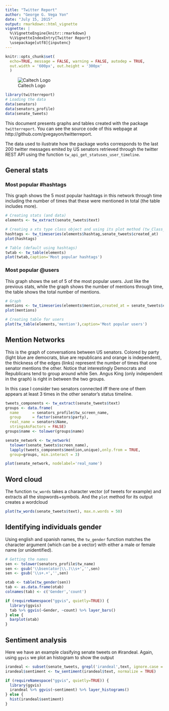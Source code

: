 ```yaml
---
title: "Twitter Report"
author: "George G. Vega Yon"
date: "July 15, 2015"
output: rmarkdown::html_vignette
vignette: |
  %\VignetteEngine{knitr::rmarkdown}
  %\VignetteIndexEntry{Twitter Report}
  \usepackage[utf8]{inputenc}
---
```


```r
knitr::opts_chunk$set(
  echo=TRUE, message = FALSE, warning = FALSE, autodep = TRUE,
  out.width = '600px', out.height = '300px'
  )
```


![Caltech Logo][caltechlogo]

```r
library(twitterreport)
# Loading the data
data(senators)
data(senators_profile)
data(senate_tweets)
```

This document presents graphs and tables created with the package `twitterreport`. You can see the source code of this webpage at http://github.com/gvegayon/twitterreport.

The data used to ilustrate how the package works corresponds to the last 200 twitter
messages emited by US senators retrieved through the twitter REST API using the function
`tw_api_get_statuses_user_timeline`.

## General stats

### Most popular #hashtags

This graph shows the 5 most popular hashtags in this network through time including the number of times that these were mentioned in total (the table includes more).

```r
# Creating stats (and data)
elements <- tw_extract(senate_tweets$text)

# Creating a xts type class object and using its plot method (tw_Class_ts)
hashtags <- tw_timeseries(elements$hashtag,senate_tweets$created_at)
plot(hashtags)
```

```r
# Table (default using hashtags)
twtab <- tw_table(elements)
plot(twtab,caption='Most popular hashtags')
```

### Most popular @users

This graph shows the set of 5 of the most popular users. Just like the previous stats, while the graph shows the number of mentions through time, the table shows the total number of mentions.

```r
# Graph
mentions <- tw_timeseries(elements$mention,created_at = senate_tweets$created_at)
plot(mentions)
```

```r
# Creating table for users
plot(tw_table(elements,'mention'),caption='Most popular users')
```

## Mention Networks

This is the graph of conversations between US senators. Colored by party (light blue are democrats, blue are republicans and orange is independent), the thickness of the edges (links) represent the number of times that one senator mentions the other. Notice that interestingly Democrats and Republicans tend to group around while Sen. Angus King (only independent in the graph) is right in between the two groups.

In this case I consider two senators connected iff there one of them appears at least 3 times in the other senator's status timeline.

```r
tweets_components <- tw_extract(senate_tweets$text)
groups <- data.frame(
  name      = senators_profile$tw_screen_name,
  group     = factor(senators$party),
  real_name = senators$Name,
  stringsAsFactors = FALSE)
groups$name <- tolower(groups$name)

senate_network <- tw_network(
  tolower(senate_tweets$screen_name),
  lapply(tweets_components$mention,unique),only.from = TRUE,
  group=groups, min.interact = 3)

plot(senate_network, nodelabel='real_name')
```

## Word cloud

The function `tw_words` takes a character vector (of tweets for example) and extracts all the stopwords+symbols. And the `plot` method for its output creates a wordcloud

```r
plot(tw_words(senate_tweets$text), max.n.words = 50)
```


## Identifying individuals gender

Using english and spanish names, the `tw_gender` function matches the character argument (which can be a vector) with either a male or female name (or unidentified).

```r
# Getting the names
sen <- tolower(senators_profile$tw_name)
sen <- gsub('\\bsen(ator|\\.)\\s+','',sen)
sen <- gsub('\\s+.+','',sen)

otab <- table(tw_gender(sen))
tab <- as.data.frame(otab)
colnames(tab) <- c('Gender','count')

if (requireNamespace("ggvis", quietly=TRUE)) {
  library(ggvis)
  tab %>% ggvis(~Gender, ~count) %>% layer_bars()
} else {
  barplot(otab)
}

```

## Sentiment analysis

Here we have an example clasifying senate tweets on #irandeal. Again, using `ggvis` we plot an histogram to show the output

```r
irandeal <- subset(senate_tweets, grepl('irandeal',text, ignore.case = TRUE))
irandeal$sentiment <- tw_sentiment(irandeal$text, normalize = TRUE)

if (requireNamespace("ggvis", quietly=TRUE)) {
  library(ggvis)
  irandeal %>% ggvis(~sentiment) %>% layer_histograms()
} else {
  hist(irandeal$sentiment)
}
```


[caltechlogo]: `r system.file(package='twitterreport')`/fig/Caltech_LOGO-Orange_RGB_10pc.png "Caltech"
